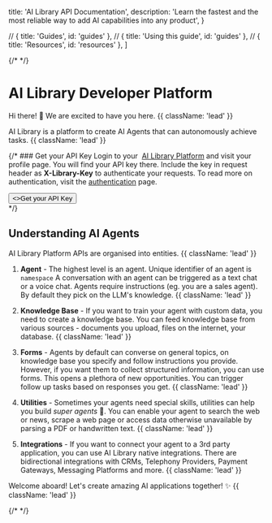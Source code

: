 
  title: 'AI Library API Documentation',
  description:
    'Learn the fastest and the most reliable way to add AI capabilities into any product',
}

  // { title: 'Guides', id: 'guides' },
  // { title: 'Using this guide', id: 'guides' },
  // { title: 'Resources', id: 'resources' },
]

{/* <HeroPattern /> */}

# AI Library Developer Platform

Hi there! 👋 We are excited to have you here. {{ className: 'lead' }}

AI Library is a platform to create AI Agents that can autonomously achieve tasks.  {{ className: 'lead' }}

{/* ### Get your API Key
Login to your  [AI Library Platform](https://ailibrary.ai/platform) and visit your profile page. You will find your API key there. 
Include the key in request header as **X-Library-Key** to authenticate your requests. To read more on authentication, visit the [authentication](/authentication) page.

<div className="not-prose mb-16 mt-6 flex gap-3">
  <Button href="https://ailibrary.ai/platform" arrow="right">
    <>Get your API Key</>
  </Button>
</div> */}

## Understanding AI Agents

AI Library Platform APIs are organised into entities. {{ className: 'lead' }}

1. **Agent** - The highest level is an agent. Unique identifier of an agent is `namespace` A conversation with an agent can be triggered as a text chat or a voice chat. Agents require instructions (eg. you are a sales agent). By default they pick on the LLM's knowledge. {{ className: 'lead' }}
    
2. **Knowledge Base** - If you want to train your agent with custom data, you need to create a knowledge base. You can feed knowledge base from various sources - documents you upload, files on the internet, your database. {{ className: 'lead' }}
    
3. **Forms** - Agents by default can converse on general topics, on knowledge base you specify and follow instructions you provide. However, if you want them to collect structured information, you can use forms. This opens a plethora of new opportunities. You can trigger follow up tasks based on responses you get. {{ className: 'lead' }}
    
4. **Utilities** - Sometimes your agents need special skills, utilities can help you build _super agents_ 💪. You can enable your agent to search the web or news, scrape a web page or access data otherwise unavailable by parsing a PDF or handwritten text. {{ className: 'lead' }}
    
5. **Integrations** - If you want to connect your agent to a 3rd party application, you can use AI Library native integrations. There are bidirectional integrations with CRMs, Telephony Providers, Payment Gateways, Messaging Platforms and more. {{ className: 'lead' }}
    

Welcome aboard! Let's create amazing AI applications together! ✨ {{ className: 'lead' }} 

{/* <Guides /> */}

<Resources />
